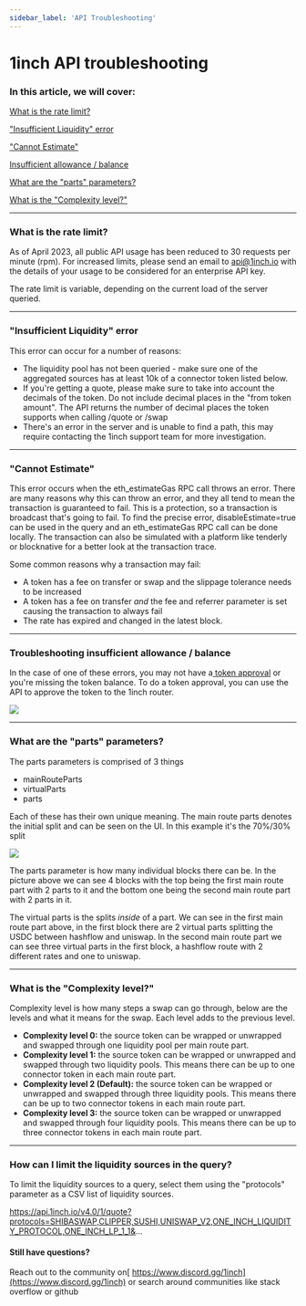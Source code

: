 ```yaml
---
sidebar_label: 'API Troubleshooting'
---
```

# 1inch API troubleshooting


### In this article, we will cover:


[What is the rate limit?](https://help.1inch.io/en/articles/5998758-1inch-api-troubleshooting#h_cdaa0dc28c)

["Insufficient Liquidity" error](https://help.1inch.io/en/articles/5998758-1inch-api-troubleshooting#h_26a92a140f)

["Cannot Estimate"](https://help.1inch.io/en/articles/5998758-1inch-api-troubleshooting#h_fdfd390620)

[Insufficient allowance / balance](https://help.1inch.io/en/articles/5998758-1inch-api-troubleshooting#h_57ea327d34)

[What are the "parts" parameters?](https://help.1inch.io/en/articles/5998758-1inch-api-troubleshooting#h_caa7c96bf6)

[What is the "Complexity level?"](https://help.1inch.io/en/articles/5998758-1inch-api-troubleshooting#h_f7a65b4db1)


---

### What is the rate limit?

As of April 2023, all public API usage has been reduced to 30 requests per minute (rpm). For increased limits, please send an email to api@1inch.io with the details of your usage to be considered for an enterprise API key.

The rate limit is variable, depending on the current load of the server queried.


---

### "Insufficient Liquidity" error


This error can occur for a number of reasons:



* The liquidity pool has not been queried - make sure one of the aggregated sources has at least 10k of a connector token listed below.
* If you're getting a quote, please make sure to take into account the decimals of the token. Do not include decimal places in the "from token amount". The API returns the number of decimal places the token supports when calling /quote or /swap
* There's an error in the server and is unable to find a path, this may require contacting the 1inch support team for more investigation.


---

### "Cannot Estimate"


This error occurs when the eth_estimateGas RPC call throws an error. There are many reasons why this can throw an error, and they all tend to mean the transaction is guaranteed to fail. This is a protection, so a transaction is broadcast that's going to fail. To find the precise error, disableEstimate=true can be used in the query and an eth_estimateGas RPC call can be done locally. The transaction can also be simulated with a platform like tenderly or blocknative for a better look at the transaction trace.

Some common reasons why a transaction may fail:



* A token has a fee on transfer or swap and the slippage tolerance needs to be increased
* A token has a fee on transfer _and_ the fee and referrer parameter is set causing the transaction to always fail
* The rate has expired and changed in the latest block.


---

### Troubleshooting insufficient allowance / balance


In the case of one of these errors, you may not have a[ token approval](https://help.1inch.io/en/articles/6147312-token-approvals) or you're missing the token balance. To do a token approval, you can use the API to approve the token to the 1inch router.

![](./assets/insufficientAllowance.png)

---

### What are the "parts" parameters?


The parts parameters is comprised of 3 things

* mainRouteParts
* virtualParts
* parts

Each of these has their own unique meaning. The main route parts denotes the initial split and can be seen on the UI. In this example it's the 70%/30% split

![](./assets/routing.png)

The parts parameter is how many individual blocks there can be. In the picture above we can see 4 blocks with the top being the first main route part with 2 parts to it and the bottom one being the second main route part with 2 parts in it.

The virtual parts is the splits _inside_ of a part. We can see in the first main route part above, in the first block there are 2 virtual parts splitting the USDC between hashflow and uniswap. In the second main route part we can see three virtual parts in the first block, a hashflow route with 2 different rates and one to uniswap.

---

### What is the "Complexity level?"


Complexity level is how many steps a swap can go through, below are the levels and what it means for the swap. Each level adds to the previous level.



* **Complexity level 0:** the source token can be wrapped or unwrapped and swapped through one liquidity pool per main route part.
* **Complexity level 1:** the source token can be wrapped or unwrapped and swapped through two liquidity pools. This means there can be up to one connector token in each main route part.
* **Complexity level 2 (Default):** the source token can be wrapped or unwrapped and swapped through three liquidity pools. This means there can be up to two connector tokens in each main route part. 
* **Complexity level 3:** the source token can be wrapped or unwrapped and swapped through four liquidity pools. This means there can be up to three connector tokens in each main route part.


---

### How can I limit the liquidity sources in the query?


To limit the liquidity sources to a query, select them using the "protocols" parameter as a CSV list of liquidity sources.

https://api.1inch.io/v4.0/1/quote?protocols=SHIBASWAP,CLIPPER,SUSHI,UNISWAP_V2,ONE_INCH_LIQUIDITY_PROTOCOL,ONE_INCH_LP_1_1&...

#### Still have questions?


Reach out to the community on[ https://www.discord.gg/1inch](https://www.discord.gg/1inch) or search around communities like stack overflow or github
